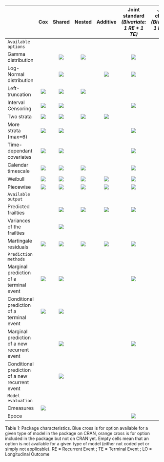 
<!--
%\VignetteIndexEntry{Package summary}
%\VignetteEngine{knitr::rmarkdown}
-->
  

 

|                                                 |                  Cox                  |                 Shared                |                 Nested                |                Additive               |Joint standard *(Bivariate: 1 RE + 1 TE)*| Joint cluster *(Bivariate: 1 RE + 1 TE)*|Joint general *(Bivariate: 1 RE + 1 TE)*|Joint nested *(Bivariate: 1 RE + 1 TE)*|Joint longitudinal *(Bivariate:  1 LO + 1 TE)*|Joint trivariate *(Trivariate: 1 LO + 1 RE + 1 TE)*|Joint Multivariate *(Trivariate: 2 RE + 1 TE)*|Joint surrogate *(Bivariate: 2 TE)*|
|:------------------------------------------------|:-------------------------------------:|:-------------------------------------:|:-------------------------------------:|:-------------------------------------:|:--------------------------------------:|:--------------------------------------:|:-------------------------------------:|:------------------------------------:|:------------------------------------------:|:-------------------------------------:|:-------------------------------------:|:-------------------------------------:|
|  `Available  options `                          |                                       |                                       |                                       |                                       |                                        |                                        |                                       |                                      |                                            |                                       |                                       |                                       |                                  
| Gamma distribution                              |                                       | ![](blue_x.png)                       | ![](blue_x.png)                       |                                       |  ![](blue_x.png)                       |  ![](blue_x.png)                       | ![](blue_x.png)                       | ![](blue_x.png)                      |                                            |                                       |                                       |                                       |                       
| Log-Normal distribution                         |                                       | ![](blue_x.png)                       |                                       | ![](blue_x.png)                       |  ![](blue_x.png)                       |                                        |                                       |                                      | ![](blue_x.png)                            | ![](blue_x.png)                       | ![](blue_x.png)                       |  ![](blue_x.png)                       |
| Left-truncation                                 | ![](blue_x.png)                       | ![](blue_x.png)                       | ![](blue_x.png)                       |                                       |                                        |                                        |                                       |                                      |                                            |                                       |                                       |                                       |
| Interval Censoring                              | ![](blue_x.png)                       | ![](blue_x.png)                       |                                       |                                       |  ![](orange_x.png)                     |  ![](orange_x.png)                     |                                       |                                      |                                            |                                       |                                       |                                       |
| Two strata                                      | ![](blue_x.png)                       | ![](blue_x.png)                       | ![](blue_x.png)                       | ![](blue_x.png)                       |                                        |                                        |                                       |                                      |                                            |                                       |                                       |                                       |
| More strata (max=6)                             | ![](blue_x.png)                       | ![](blue_x.png)                       |                                       |                                       |  ![](blue_x.png)                       |                                        |                                       |                                      |                                            |                                       |                                       |                                       |
| Time-dependant covariates                       | ![](blue_x.png)                       | ![](blue_x.png)                       |                                       |                                       |  ![](blue_x.png)                       |  ![](blue_x.png)                       |                                       |                                      |                                            |                                       |                                       |                                       |
| Calendar timescale                              | ![](blue_x.png)                       | ![](blue_x.png)                       | ![](blue_x.png)                       |                                       |  ![](blue_x.png)                       |                                        |                                       | ![](blue_x.png)                      |                                            | ![](blue_x.png)                       | ![](blue_x.png)                       | ![](blue_x.png)                       |    
| Weibull                                         | ![](blue_x.png)                       | ![](blue_x.png)                       | ![](blue_x.png)                       | ![](blue_x.png)                       |  ![](blue_x.png)                       |  ![](blue_x.png)                       |                                       | ![](blue_x.png)                      | ![](blue_x.png)                            | ![](blue_x.png)                       | ![](blue_x.png)                       |                                        |
| Piecewise                                       | ![](blue_x.png)                       | ![](blue_x.png)                       | ![](blue_x.png)                       | ![](blue_x.png)                       |  ![](blue_x.png)                       |  ![](blue_x.png)                       |                                       |                                      |                                            |                                       | ![](blue_x.png)                       |                                        |
|     `Available output`                          |                                       |                                       |                                       |                                       |                                        |                                        |                                       |                                      |                                            |                                       |                                       |                                        |
| Predicted frailties                             |                                       | ![](blue_x.png)                       | ![](blue_x.png)                       | ![](blue_x.png)                       |  ![](blue_x.png)                       |                                        |                                       | ![](blue_x.png)                      | ![](blue_x.png)                            | ![](blue_x.png)                       |                                       |                                        |        
| Variances of the frailties                      |                                       | ![](blue_x.png)                       |                                       |                                       |                                        |                                        |                                       |                                      |                                            |                                       |                                       |  ![](blue_x.png)                       |
| Martingale residuals                            | ![](blue_x.png)                       | ![](blue_x.png)                       | ![](blue_x.png)                       | ![](blue_x.png)                       |  ![](blue_x.png)                       |                                        |                                       | ![](blue_x.png)                      | ![](blue_x.png)                            | ![](blue_x.png)                       |                                       |                                       |
|     `Prediction methods `                       |                                       |                                       |                                       |                                       |                                        |                                        |                                       |                                      |                                            |                                       |                                       |                                       |                                  
| Marginal prediction of a terminal event         | ![](blue_x.png)                       | ![](blue_x.png)                       |                                       |                                       |  ![](blue_x.png)                       |                                        |                                       | ![](blue_x.png)                      | ![](blue_x.png)                            | ![](blue_x.png)                       |                                       |                                       |                                       
| Conditional prediction of a terminal event      | ![](blue_x.png)                       | ![](blue_x.png)                       |                                       |                                       |                                        |                                        |                                       |                                      |                                            |                                       |                                       |                                       |                                       
| Marginal prediction of a new recurrent event    | 			                          | ![](blue_x.png)                       |                                       |                                       |  ![](blue_x.png)                       |                                        |                                       |                                      | 			                                | 		                                |                                       |                                       |                                       
| Conditional prediction of a new recurrent event | 			                          | ![](blue_x.png)                       |                                       |                                       |                                        |                                        |                                       |                                      | 			                                | 		                                |                                       |                                       |                                       
|     `Model evaluation `                         |                                       |                                       |                                       |                                       |                                        |                                        |                                       |                                      |                                            |                                       |                                       |                                       |                                  
| Cmeasures                                       | ![](blue_x.png)                       |                                       |                                       |                                       |                                        |                                        |                                       |                                      |                                            |                                       |                                       |                                       |
| Epoce                                           |                                       |                                       |                                       |                                       |  ![](blue_x.png)                       |                                        |                                       |                                      | ![](blue_x.png)                            | ![](blue_x.png)                       |                                       |                                       |

Table 1: Package characteristics. Blue cross is for option available for a given type of model in the package on CRAN, orange cross is for option included in the package but not on CRAN yet. Empty cells mean that an option is not available for a given type of model (either not coded yet or simply not applicable). RE = Recurrent Event ; TE = Terminal Event ; LO = Longitudinal Outcome







